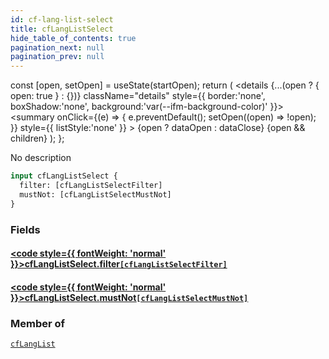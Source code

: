 ```yaml
---
id: cf-lang-list-select
title: cfLangListSelect
hide_table_of_contents: true
pagination_next: null
pagination_prev: null
---
```







  const [open, setOpen] = useState(startOpen);
  return (
    <details {...(open ? { open: true } : {})} className="details" style={{ border:'none', boxShadow:'none', background:'var(--ifm-background-color)' }}>
      <summary
        onClick={(e) => {
          e.preventDefault();
          setOpen((open) => !open);
        }}
        style={{ listStyle:'none' }}
      >
      {open ? dataOpen : dataClose}
      </summary>
      {open && children}
    </details>
  );
};




No description


```graphql
input cfLangListSelect {
  filter: [cfLangListSelectFilter]
  mustNot: [cfLangListSelectMustNot]
}
```




### Fields

#### [<code style={{ fontWeight: 'normal' }}>cfLangListSelect.<b>filter</b></code>](#)<Bullet />[`[cfLangListSelectFilter]`](/cris/inputs/cf-lang-list-select-filter) <Badge class="secondary" text="list"/> <Badge class="secondary" text="input"/>
> 
> 

#### [<code style={{ fontWeight: 'normal' }}>cfLangListSelect.<b>mustNot</b></code>](#)<Bullet />[`[cfLangListSelectMustNot]`](/cris/inputs/cf-lang-list-select-must-not) <Badge class="secondary" text="list"/> <Badge class="secondary" text="input"/>
> 
> 



### Member of

[`cfLangList`](/cris/queries/cf-lang-list)  <Badge class="secondary" text="query"/>

